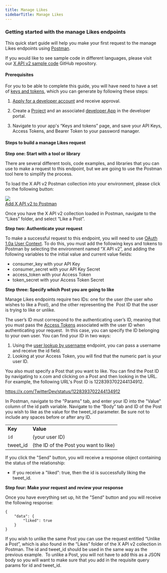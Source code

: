 ---
title: Manage Likes
sidebarTitle: Manage Likes
---


### Getting started with the manage Likes endpoints

This quick start guide will help you make your first request to the manage Likes endpoints using [Postman](/tutorials/postman-getting-started).

If you would like to see sample code in different languages, please visit our [X API v2 sample code](https://github.com/xdevplatform/Twitter-API-v2-sample-code) GitHub repository. 


#### Prerequisites

For you to be able to complete this guide, you will have need to have a set of [keys and tokens](/resources/fundamentals/authentication), which you can generate by following these steps:

1.  [Apply for a developer account](https://developer.x.com/en/apply-for-access) and receive approval.
2.  Create a [Project](/resources/fundamentals/projects) and an associated [developer App](/resources/fundamentals/developer-apps) in the developer portal.

3.  Navigate to your app's “Keys and tokens” page, and save your API Keys, Access Tokens, and Bearer Token to your password manager.


#### Steps to build a manage Likes request

**Step one: Start with a tool or library**

There are several different tools, code examples, and libraries that you can use to make a request to this endpoint, but we are going to use the Postman tool here to simplify the process.

To load the X API v2 Postman collection into your environment, please click on the following button:

[![](https://cdn.cms-twdigitalassets.com/content/dam/developer-twitter/m1_vnext/carat.svg)<br/>Add X API v2 to Postman](https://app.getpostman.com/run-collection/9956214-784efcda-ed4c-4491-a4c0-a26470a67400)

Once you have the X API v2 collection loaded in Postman, navigate to the “Likes” folder, and select “Like a Post”.

**Step two: Authenticate your request**

To make a successful request to this endpoint, you will need to use [OAuth 1.0a User Context](/resources/fundamentals/authentication). To do this, you must add the following keys and tokens to Postman by selecting the environment named “X API v2”, and adding the following variables to the initial value and current value fields:

* consumer_key with your API Key
* consumer_secret with your API Key Secret
* access_token with your Access Token
* token_secret with your Access Token Secret
     

**Step three: Specify which Post you are going to like**

Manage Likes endpoints require two IDs: one for the user (the user who wishes to like a Post), and the other representing the  Post ID that the user is trying to like or unlike. 

The user’s ID must correspond to the authenticating user’s ID, meaning that you must pass the [Access Tokens](/resources/fundamentals/authentication#obtaining-access-tokens-using-3-legged-oauth-flow) associated with the user ID when authenticating your request.  In this case, you can specify the ID belonging to your own user. You can find your ID in two ways:

1.  Using the [user lookup by username](/x-api/users/user-lookup-by-id) endpoint, you can pass a username and receive the id field. 
2.  Looking at your Access Token, you will find that the numeric part is your user ID.
     

You also must specify a Post that you want to like. You can find the Post ID by navigating to x.com and clicking on a Post and then looking in the URL. For example, the following URL's Post ID is 1228393702244134912.

https://x.com/TwitterDev/status/1228393702244134912

In Postman, navigate to the "Params" tab, and enter your ID into the "Value" column of the id path variable. Navigate to the “Body” tab and ID of the Post you wish to like as the value for the tweet_id parameter. Be sure not to include any spaces before or after any ID.

|     |     |
| :--- | :--- |
| **Key** | **Value** |
| `id` | (your user ID) |
| tweet_id | (the ID of the Post you want to like) |


If you click the "Send" button, you will receive a response object containing the status of the relationship:

* If you receive a "liked": true, then the id is successfully liking the tweet_id.
     

**Step four: Make your request and review your response**

Once you have everything set up, hit the "Send" button and you will receive the following response:

```
{
    "data": {
        "liked": true
    }
}
```

If you wish to unlike the same Post you can use the request entitled “Unlike a Post”, which is also found in the “Likes” folder of the X API v2 collection in Postman. The id and tweet_id should be used in the same way as the previous example.  To unlike a Post, you will not have to add this as a JSON body so you will want to make sure that you add in the requisite query params for id and tweet_id.

